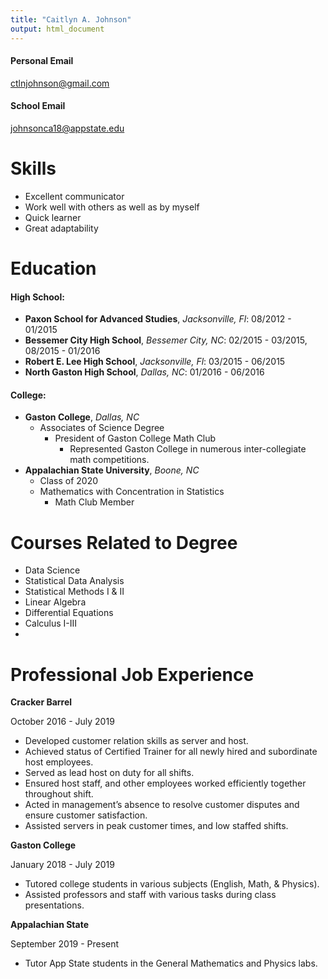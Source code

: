 ```yaml
---
title: "Caitlyn A. Johnson"
output: html_document
---
```


#### Personal Email

[ctlnjohnson@gmail.com](https://mail.google.com/mail/u/0/)

#### School Email

[johnsonca18@appstate.edu](https://mail.google.com/mail/u/1/)


# Skills

* Excellent communicator
* Work well with others as well as by myself
* Quick learner
* Great adaptability

# Education

#### High School:

* **Paxon School for Advanced Studies**, *Jacksonville, Fl*: 08/2012 - 01/2015
* **Bessemer City High School**, *Bessemer City, NC*: 02/2015 - 03/2015, 08/2015 - 01/2016
* **Robert E. Lee High School**, *Jacksonville, Fl*: 03/2015 - 06/2015
* **North Gaston High School**, *Dallas, NC*: 01/2016 - 06/2016

#### College:

* **Gaston College**, *Dallas, NC*
    + Associates of Science Degree
        + President of Gaston College Math Club
            + Represented Gaston College in numerous inter-collegiate math competitions.
            
* **Appalachian State University**, *Boone, NC*
    + Class of 2020
    +	Mathematics with Concentration in Statistics 
        + Math Club Member
        
# Courses Related to Degree

* Data Science
* Statistical Data Analysis
* Statistical Methods I & II
* Linear Algebra
* Differential Equations
* Calculus I-III
* 

# Professional Job Experience

**Cracker Barrel**

October 2016 - July 2019

*	Developed customer relation skills as server and host.
*	Achieved status of Certified Trainer for all newly hired and subordinate host employees.
*	Served as lead host on duty for all shifts.
*	Ensured host staff, and other employees worked efficiently together throughout shift.
*	Acted in management’s absence to resolve customer disputes and ensure customer satisfaction.
*	Assisted servers in peak customer times, and low staffed shifts.

**Gaston College**

January 2018 - July 2019

*	Tutored college students in various subjects (English, Math, & Physics).
*	Assisted professors and staff with various tasks during class presentations.  

**Appalachian State**

September 2019 - Present

* Tutor App State students in the General Mathematics and Physics labs.